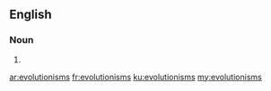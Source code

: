 ==English==

===Noun===
{{head|en|plural}}

# {{plural of|evolutionism|lang=en}}

[[ar:evolutionisms]]
[[fr:evolutionisms]]
[[ku:evolutionisms]]
[[my:evolutionisms]]